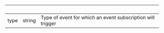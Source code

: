 | &nbsp; | &nbsp; | &nbsp;                                                     |
| ------ | ------ | ---------------------------------------------------------- |
| type   | string | Type of event for which an event subscription will trigger |
